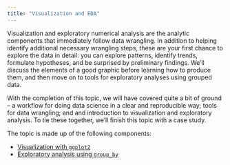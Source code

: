 ```yaml
---
title: "Visualization and EDA"
---
```


Visualization and exploratory numerical analysis are the analytic components that immediately follow data wrangling. In addition to helping identify additional necessary wrangling steps, these are your first chance to explore the data in detail: you can explore patterns, identify trends, formulate hypotheses, and be surprised by preliminary findings. We'll discuss the elements of a good graphic before learning how to produce them, and then move on to tools for exploratory analyses using grouped data.  

With the completion of this topic, we will have covered quite a bit of ground -- a workflow for doing data science in a clear and reproducible way; tools for data wrangling; and and introduction to visualization and exploratory analysis. To tie these together, we'll finish this topic with a case study.

The topic is made up of the following components:

* [Visualization with `ggplot2`](visualization.html)
* [Exploratory analysis using `group_by`](exploratory_analysis.html)
